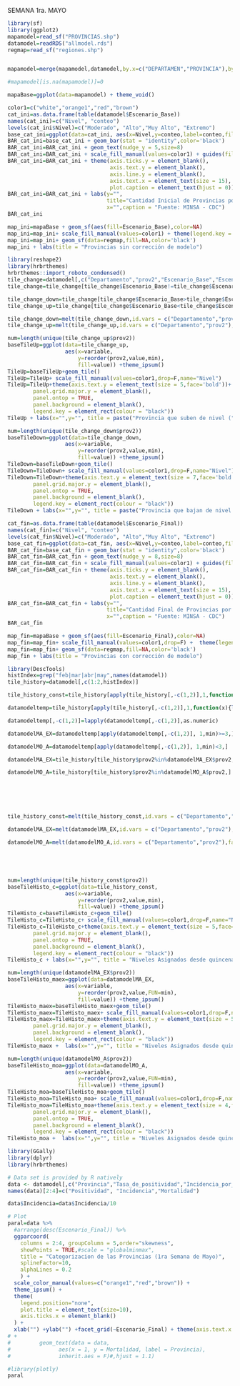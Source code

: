
SEMANA 1ra. MAYO

```r
library(sf)
library(ggplot2)
mapamodel=read_sf("PROVINCIAS.shp")
datamodel=readRDS("allmodel.rds")
regmap=read_sf("regiones.shp")


mapamodel=merge(mapamodel,datamodel,by.x=c("DEPARTAMEN","PROVINCIA"),by.y=c("Departamento","prov2"),all.x=T)

#mapamodel[is.na(mapamodel)]=0

mapaBase=ggplot(data=mapamodel) + theme_void()
```



```r
color1=c("white","orange1","red","brown")
cat_ini=as.data.frame(table(datamodel$Escenario_Base))
names(cat_ini)=c("Nivel", "conteo")
levels(cat_ini$Nivel)=c("Moderado", "Alto","Muy Alto", "Extremo")
base_cat_ini=ggplot(data=cat_ini, aes(x=Nivel,y=conteo,label=conteo,fill=Nivel)) + theme_classic()
BAR_cat_ini=base_cat_ini + geom_bar(stat = "identity",color='black')
BAR_cat_ini=BAR_cat_ini + geom_text(nudge_y = 5,size=8)
BAR_cat_ini=BAR_cat_ini + scale_fill_manual(values=color1) + guides(fill=F)
BAR_cat_ini=BAR_cat_ini + theme(axis.ticks.y = element_blank(),
                                axis.text.y = element_blank(), 
                                axis.line.y = element_blank(),
                                axis.text.x = element_text(size = 15),
                                plot.caption = element_text(hjust = 0))
BAR_cat_ini=BAR_cat_ini + labs(y="", 
                               title="Cantidad Inicial de Provincias por Nivel", subtitle = "Hasta semana previa al 3 de mayo",
                               x="",caption = "Fuente: MINSA - CDC")
BAR_cat_ini
```

```r
map_ini=mapaBase + geom_sf(aes(fill=Escenario_Base),color=NA) 
map_ini=map_ini+ scale_fill_manual(values=color1) + theme(legend.key = element_rect(colour = "black"))
map_ini=map_ini+ geom_sf(data=regmap,fill=NA,color='black')
map_ini + labs(title = "Provincias sin corrección de modelo")
```


```r
library(reshape2)
library(hrbrthemes)
hrbrthemes::import_roboto_condensed()
tile_change=datamodel[,c("Departamento","prov2","Escenario_Base","Escenario_Final")]
tile_change=tile_change[tile_change$Escenario_Base!=tile_change$Escenario_Final,]

tile_change_down=tile_change[tile_change$Escenario_Base>tile_change$Escenario_Final,]
tile_change_up=tile_change[tile_change$Escenario_Base<tile_change$Escenario_Final,]

tile_change_down=melt(tile_change_down,id.vars = c("Departamento","prov2"),factorsAsStrings = F)
tile_change_up=melt(tile_change_up,id.vars = c("Departamento","prov2"),factorsAsStrings = F)
```


```r

num=length(unique(tile_change_up$prov2))
baseTileUp=ggplot(data=tile_change_up,
                  aes(x=variable,
                      y=reorder(prov2,value,min),
                      fill=value)) +theme_ipsum()
TileUp=baseTileUp+geom_tile()
TileUp=TileUp+ scale_fill_manual(values=color1,drop=F,name="Nivel") 
TileUp=TileUp+theme(axis.text.y = element_text(size = 5,face='bold'))+ theme(panel.grid.major.x = element_blank(),
        panel.grid.major.y = element_blank(),
        panel.ontop = TRUE,
        panel.background = element_blank(),
        legend.key = element_rect(colour = "black"))
TileUp + labs(x="",y="", title = paste("Provincia que suben de nivel (",num,")") , subtitle = "Modelo Corregido") + scale_x_discrete(expand = c(0, 0))


```

```r
num=length(unique(tile_change_down$prov2))
baseTileDown=ggplot(data=tile_change_down,
                  aes(x=variable,
                      y=reorder(prov2,value,min),
                      fill=value)) +theme_ipsum()
TileDown=baseTileDown+geom_tile()
TileDown=TileDown+ scale_fill_manual(values=color1,drop=F,name="Nivel") 
TileDown=TileDown+theme(axis.text.y = element_text(size = 7,face='bold'))+ theme(panel.grid.major.x = element_blank(),
        panel.grid.major.y = element_blank(),
        panel.ontop = TRUE,
        panel.background = element_blank(),
        legend.key = element_rect(colour = "black"))
TileDown + labs(x="",y="", title = paste("Provincia que bajan de nivel (",num,")"), subtitle = "Modelo Corregido") + scale_x_discrete(expand = c(0, 0))
```





```r
cat_fin=as.data.frame(table(datamodel$Escenario_Final))
names(cat_fin)=c("Nivel", "conteo")
levels(cat_fin$Nivel)=c("Moderado", "Alto","Muy Alto", "Extremo")
base_cat_fin=ggplot(data=cat_fin, aes(x=Nivel,y=conteo,label=conteo,fill=Nivel)) + theme_classic()
BAR_cat_fin=base_cat_fin + geom_bar(stat = "identity",color='black')
BAR_cat_fin=BAR_cat_fin + geom_text(nudge_y = 8,size=8)
BAR_cat_fin=BAR_cat_fin + scale_fill_manual(values=color1) + guides(fill=F)
BAR_cat_fin=BAR_cat_fin + theme(axis.ticks.y = element_blank(),
                                axis.text.y = element_blank(), 
                                axis.line.y = element_blank(),
                                axis.text.x = element_text(size = 15),
                                plot.caption = element_text(hjust = 0))
BAR_cat_fin=BAR_cat_fin + labs(y="", 
                               title="Cantidad Final de Provincias por Nivel", subtitle = "Hasta semana previa al 3 de mayo",
                               x="",caption = "Fuente: MINSA - CDC")
BAR_cat_fin
```



```r
map_fin=mapaBase + geom_sf(aes(fill=Escenario_Final),color=NA) 
map_fin=map_fin+ scale_fill_manual(values=color1,drop=F) +  theme(legend.key = element_rect(colour = "black"))
map_fin=map_fin+ geom_sf(data=regmap,fill=NA,color='black') 
map_fin + labs(title = "Provincias con corrección de modelo")
```

```r
library(DescTools)
histIndex=grep("feb|mar|abr|may",names(datamodel))
tile_history=datamodel[,c(1:2,histIndex)]

tile_history_const=tile_history[apply(tile_history[,-c(1,2)],1,function(x){length(unique(x))})==1,]

datamodeltemp=tile_history[apply(tile_history[,-c(1,2)],1,function(x){length(unique(x))})>1,]

datamodeltemp[,-c(1,2)]=lapply(datamodeltemp[,-c(1,2)],as.numeric)

datamodelMA_EX=datamodeltemp[apply(datamodeltemp[,-c(1,2)], 1,min)>=3,]

datamodelMO_A=datamodeltemp[apply(datamodeltemp[,-c(1,2)], 1,min)<3,]

datamodelMA_EX=tile_history[tile_history$prov2%in%datamodelMA_EX$prov2,]

datamodelMO_A=tile_history[tile_history$prov2%in%datamodelMO_A$prov2,]






tile_history_const=melt(tile_history_const,id.vars = c("Departamento","prov2"),factorsAsStrings = F)

datamodelMA_EX=melt(datamodelMA_EX,id.vars = c("Departamento","prov2"),factorsAsStrings = F)

datamodelMO_A=melt(datamodelMO_A,id.vars = c("Departamento","prov2"),factorsAsStrings = F)






```

```r
num=length(unique(tile_history_const$prov2))
baseTileHisto_c=ggplot(data=tile_history_const,
                  aes(x=variable,
                      y=reorder(prov2,value,min),
                      fill=value)) +theme_ipsum()
TileHisto_c=baseTileHisto_c+geom_tile()
TileHisto_c=TileHisto_c+ scale_fill_manual(values=color1,drop=F,name="Nivel") 
TileHisto_c=TileHisto_c+theme(axis.text.y = element_text(size = 5,face='bold'),axis.text.x = element_text(size = 10,face='bold',angle = 60, hjust = 1))+ theme(panel.grid.major.x = element_blank(),
        panel.grid.major.y = element_blank(),
        panel.ontop = TRUE,
        panel.background = element_blank(),
        legend.key = element_rect(colour = "black"))
TileHisto_c + labs(x="",y="", title = "Niveles Asignados desde quincena de Febrero 2021", subtitle = paste("Provincias que permanecieron en su nivel:",num)) + scale_x_discrete(expand = c(0, 0))
```

```r
num=length(unique(datamodelMA_EX$prov2))
baseTileHisto_maex=ggplot(data=datamodelMA_EX,
                  aes(x=variable,
                      y=reorder(prov2,value,FUN=min),
                      fill=value)) +theme_ipsum()
TileHisto_maex=baseTileHisto_maex+geom_tile()
TileHisto_maex=TileHisto_maex+ scale_fill_manual(values=color1,drop=F,name="Nivel") 
TileHisto_maex=TileHisto_maex+theme(axis.text.y = element_text(size = 5,face='bold'),axis.text.x = element_text(size = 10,face='bold',angle = 60, hjust = 1))+ theme(panel.grid.major.x = element_blank(),
        panel.grid.major.y = element_blank(),
        panel.background = element_blank(),
        legend.key = element_rect(colour = "black"))
TileHisto_maex +  labs(x="",y="", title = "Niveles Asignados desde quincena de Febrero 2021", subtitle = paste("Provincias que permanecieron en los niveles MUY ALTO y EXTREMO:",num))  + scale_x_discrete(expand = c(0, 0))
```


```r
num=length(unique(datamodelMO_A$prov2))
baseTileHisto_moa=ggplot(data=datamodelMO_A,
                  aes(x=variable,
                      y=reorder(prov2,value,FUN=min),
                      fill=value)) +theme_ipsum()
TileHisto_moa=baseTileHisto_moa+geom_tile()
TileHisto_moa=TileHisto_moa+ scale_fill_manual(values=color1,drop=F,name="Nivel") 
TileHisto_moa=TileHisto_moa+theme(axis.text.y = element_text(size = 4,face='bold'),axis.text.x = element_text(size = 10,face='bold',angle = 60, hjust = 1))+ theme(panel.grid.major.x = element_blank(),
        panel.grid.major.y = element_blank(),
        panel.ontop = TRUE,
        panel.background = element_blank(),
        legend.key = element_rect(colour = "black"))
TileHisto_moa +  labs(x="",y="", title = "Niveles Asignados desde quincena de Febrero 2021", subtitle = paste("Provincias que permanecieron en diversos niveles:",num))  + scale_x_discrete(expand = c(0, 0))
```


```r
library(GGally)
library(dplyr)
library(hrbrthemes)

# Data set is provided by R natively
data <- datamodel[,c("Provincia","Tasa_de_positividad","Incidencia_por_100_mil_hab","Mortalidad_por_100_mil_hab","Escenario_Final")]
names(data)[2:4]=c("Positividad", "Incidencia","Mortalidad")

data$Incidencia=data$Incidencia/10

# Plot
paral=data %>%
  #arrange(desc(Escenario_Final)) %>%
  ggparcoord(
    columns = 2:4, groupColumn = 5,order="skewness",
    showPoints = TRUE,#scale = "globalminmax",
    title = "Categorizacion de las Provincias (1ra Semana de Mayo)",
    splineFactor=10,
    alphaLines = 0.2
    ) +
  scale_color_manual(values=c("orange1","red","brown")) +
  theme_ipsum() +
  theme(
    legend.position="none",
    plot.title = element_text(size=10),
    axis.ticks.x = element_blank()
  ) +
  xlab("") +ylab("") +facet_grid(~Escenario_Final) + theme(axis.text.x = element_text(angle = 45,hjust = 1)) 
# +
#         geom_text(data = data,
#               aes(x = 1, y = Mortalidad, label = Provincia),
#               inherit.aes = F)#,hjust = 1.1) 

#library(plotly)
paral 
```

